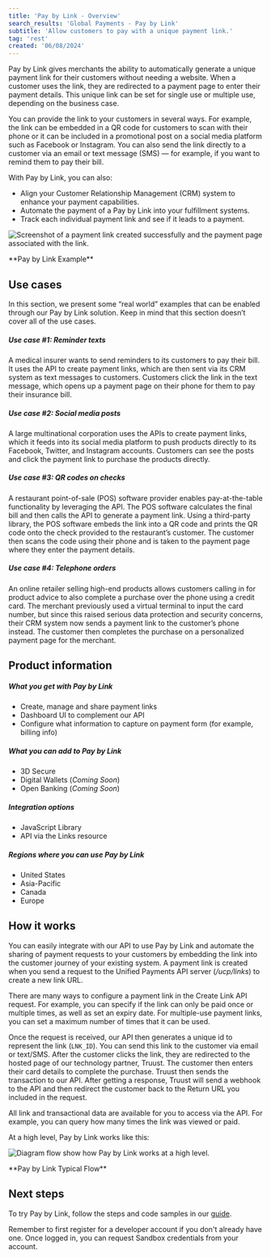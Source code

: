 ```yaml
---
title: 'Pay by Link - Overview'
search_results: 'Global Payments - Pay by Link'
subtitle: 'Allow customers to pay with a unique payment link.'
tag: 'rest'
created: '06/08/2024'
---
```

Pay by Link gives merchants the ability to automatically generate a unique payment link for their customers without needing a website. When a customer uses the link, they are redirected to a payment page to enter their payment details. This unique link can be set for single use or multiple use, depending on the business case.

You can provide the link to your customers in several ways. For example, the link can be embedded in a QR code for customers to scan with their phone or it can be included in a promotional post on a social media platform such as Facebook or Instagram. You can also send the link directly to a customer via an email or text message (SMS) — for example, if you want to remind them to pay their bill. 

With Pay by Link, you can also:

* Align your Customer Relationship Management (CRM) system to enhance your payment capabilities.
* Automate the payment of a Pay by Link into your fulfillment systems.
* Track each individual payment link and see if it leads to a payment.

![Screenshot of a payment link created successfully and the payment page associated with the link.](/gh-assets/pay-link_example.png)
<p style={{textAlign: "center"}}>**Pay by Link Example**</p>

## Use cases
In this section, we present some “real world” examples that can be enabled through our Pay by Link solution. Keep in mind that this section doesn’t cover all of the use cases.

##### Use case #1: Reminder texts
A medical insurer wants to send reminders to its customers to pay their bill. It uses the API to create payment links, which are then sent via its CRM system as text messages to customers. Customers click the link in the text message, which opens up a payment page on their phone for them to pay their insurance bill. 

##### Use case #2: Social media posts
A large multinational corporation uses the APIs to create payment links, which it feeds into its social media platform to push products directly to its Facebook, Twitter, and Instagram accounts. Customers can see the posts and click the payment link to purchase the products directly. 

##### Use case #3: QR codes on checks
A restaurant point-of-sale (POS) software provider enables pay-at-the-table functionality by leveraging the API. The POS software calculates the final bill and then calls the API to generate a payment link. Using a third-party library, the POS software embeds the link into a QR code and prints the QR code onto the check provided to the restaurant’s customer. The customer then scans the code using their phone and is taken to the payment page where they enter the payment details.

##### Use case #4: Telephone orders
An online retailer selling high-end products allows customers calling in for product advice to also complete a purchase over the phone using a credit card. The merchant previously used a virtual terminal to input the card number, but since this raised serious data protection and security concerns, their CRM system now sends a payment link to the customer’s phone instead. The customer then completes the purchase on a personalized payment page for the merchant.

## Product information
##### What you get with Pay by Link
* Create, manage and share payment links
* Dashboard UI to complement our API 
* Configure what information to capture on payment form (for example, billing info)

##### What you can add to Pay by Link
* 3D Secure
* Digital Wallets (_Coming Soon_) 
* Open Banking (_Coming Soon_)

##### Integration options
* JavaScript Library
* API via the Links resource

##### Regions where you can use Pay by Link
* United States
* Asia-Pacific
* Canada
* Europe

## How it works
You can easily integrate with our API to use Pay by Link and automate the sharing of payment requests to your customers by embedding the link into the customer journey of your existing system. A payment link is created when you send a request to the Unified Payments API server (_/ucp/links_) to create a new link URL. 

There are many ways to configure a payment link in the Create Link API request. For example, you can specify if the link can only be paid once or multiple times, as well as set an expiry date. For multiple-use payment links, you can set a maximum number of times that it can be used.

Once the request is received, our API then generates a unique id to represent the link (`LNK_ID`). You can send this link to the customer via email or text/SMS. After the customer clicks the link, they are redirected to the hosted page of our technology partner, Truust. The customer then enters their card details to complete the purchase. Truust then sends the transaction to our API. After getting a response, Truust will send a webhook to the API and then redirect the customer back to the Return URL you included in the request. 

All link and transactional data are available for you to access via the API. For example, you can query how many times the link was viewed or paid.

At a high level, Pay by Link works like this:

![Diagram flow show how Pay by Link works at a high level.](/gh-assets/pay-link_flow.png)
<p style={{textAlign: "center"}}>**Pay by Link Typical Flow**</p>

## Next steps
To try Pay by Link, follow the steps and code samples in our [guide](/docs/payments/online/pay-by-link-guide).

<Infobox>
  
Remember to first register for a developer account if you don't already have one. Once logged in, you can request Sandbox credentials from your account.

</Infobox>

